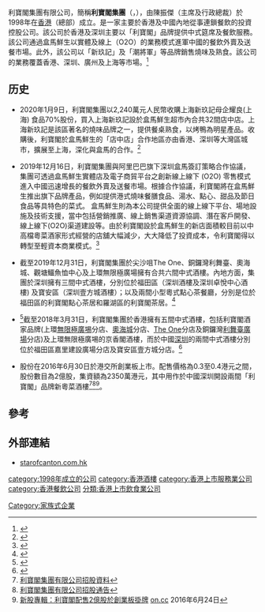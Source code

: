 {{Infobox company
| name = 利寶閣集團
| name_en = Li Bao Ge Group Limited
| traded_as = 1869.HK
| founder = 陳振傑 (主席及行政總裁)
| location = 香港
| homepage = http://www.libaogegroup.hk/
| logo =
| industry = {{unbulleted list|連鎖餐飲|中式筵席|餐飲服務}}
}}

利寶閣集團有限公司，簡稱'''利寶閣集團'''（'''{{lang-en|Li Bao Ge Group Limited}}'''，{{hkex|1869}}），由陳振傑（主席及行政總裁）於1998年在[[香港|香港]]（總部）成立。是一家主要於香港及中國內地從事連鎖餐飲的投資控股公司。該公司於香港及深圳主要以「利寶閣」品牌提供中式筵席及餐飲服務。該公司通過盒馬鮮生以實體及線上（O2O）的業務模式進軍中國的餐飲外賣及送餐市場。此外，該公司以「新玖記」及「潮將軍」等品牌銷售燒味及熟食。該公司的業務覆蓋香港、深圳、廣州及上海等市場。<ref>{{Cite web|title=利寶閣集團有限公司公司簡介|url=https://www.hkex.com.hk/Market-Data/Securities-Prices/Equities/Equities-Quote?sym=1869&sc_lang=zh-hk|accessdate=|author=|date=|format=|publisher=|language=|archive-date=2020-07-03|archive-url=https://web.archive.org/web/20200703202715/https://www.hkex.com.hk/Market-Data/Securities-Prices/Equities/Equities-Quote?sym=1869&sc_lang=zh-hk|dead-url=no}}</ref>

== 历史 ==

* 2020年1月9日，利寶閣集團以2,240萬元人民幣收購上海新玖記母企耀良(上海) 食品70%股份，買入上海新玖記設於盒馬鮮生超市內合共32間店中店。上海新玖記是該區著名的燒味品牌之一，提供餐桌熟食，以烤鴨為明星產品。收購後，利寶閣於盒馬鮮生的「店中店」合作地區亦由香港、深圳等大灣區城市，擴展至上海，深化與盒馬的合作。<ref>{{Cite web|title=利寶閣2240萬元人幣購滬「新玖記」母公司70%股權|url=https://inews.hket.com/article/2537801/%E5%88%A9%E5%AF%B6%E9%96%A32240%E8%90%AC%E5%85%83%E4%BA%BA%E5%B9%A3%E8%B3%BC%E6%BB%AC%E3%80%8C%E6%96%B0%E7%8E%96%E8%A8%98%E3%80%8D%E6%AF%8D%E5%85%AC%E5%8F%B870-%E8%82%A1%E6%AC%8A|accessdate=|author=|date=|format=|publisher=|language=|archive-date=2020-07-23|archive-url=https://web.archive.org/web/20200723031027/https://inews.hket.com/article/2537801/%E5%88%A9%E5%AF%B6%E9%96%A32240%E8%90%AC%E5%85%83%E4%BA%BA%E5%B9%A3%E8%B3%BC%E6%BB%AC%E3%80%8C%E6%96%B0%E7%8E%96%E8%A8%98%E3%80%8D%E6%AF%8D%E5%85%AC%E5%8F%B870-%E8%82%A1%E6%AC%8A|dead-url=no}}</ref>

* 2019年12月16日，利寶閣集團與阿里巴巴旗下深圳盒馬簽訂策略合作協議，集團可透過盒馬鮮生實體店及電子商貿平台之創新線上線下 (O2O) 零售模式進入中國迅速增長的餐飲外賣及送餐市場。根據合作協議，利寶閣將在盒馬鮮生推出旗下品牌產品，例如提供港式燒味餐膳食品、湯水、點心、甜品及節日食品等具特色的菜式。 盒馬鮮生則為本公司提供全面的線上線下平台、場地設施及技術支援，當中包括營銷推廣、線上銷售渠道資源協調、潛在客戶開發、線上線下(O2O)渠道建設等。由於利寶閣設於盒馬鮮生的新店面積較目前以中高檔粵菜酒家形式經營的店舖大幅減少，大大降低了投資成本，令利寶閣得以轉型至輕資本商業模式。<ref>{{Cite web|title=利寶閣與阿里旗下深圳盒馬合作　拓展內地外賣市場|url=https://inews.hket.com/article/2521534/%E5%88%A9%E5%AF%B6%E9%96%A3%E8%88%87%E9%98%BF%E9%87%8C%E6%97%97%E4%B8%8B%E6%B7%B1%E5%9C%B3%E7%9B%92%E9%A6%AC%E5%90%88%E4%BD%9C%E3%80%80%E6%8B%93%E5%B1%95%E5%85%A7%E5%9C%B0%E5%A4%96%E8%B3%A3%E5%B8%82%E5%A0%B4|accessdate=|author=|date=|format=|publisher=|language=|archive-date=2020-07-23|archive-url=https://web.archive.org/web/20200723031025/https://inews.hket.com/article/2521534/%E5%88%A9%E5%AF%B6%E9%96%A3%E8%88%87%E9%98%BF%E9%87%8C%E6%97%97%E4%B8%8B%E6%B7%B1%E5%9C%B3%E7%9B%92%E9%A6%AC%E5%90%88%E4%BD%9C%E3%80%80%E6%8B%93%E5%B1%95%E5%85%A7%E5%9C%B0%E5%A4%96%E8%B3%A3%E5%B8%82%E5%A0%B4|dead-url=no}}</ref>

* 截至2019年12月31日，利寶閣集團於尖沙咀The One、銅鑼灣利舞臺、奧海城、觀塘鱷魚恤中心及上環無限極廣場擁有合共六間中式酒樓。內地方面，集團於深圳擁有三間中式酒樓，分別位於福田區（深圳酒樓及深圳卓悅中心酒樓) 及寶安區（深圳壹方城酒樓）；以及兩間小型粵式點心茶餐廳，分別是位於福田區的利寶閣點心茶居和羅湖區的利寶閣茶居。<ref>{{Cite web|title=利寶閣集團年報 2019|url=https://www1.hkexnews.hk/listedco/listconews/sehk/2020/0515/2020051500097.pdf|accessdate=|author=|date=|format=|publisher=|language=|archive-date=2020-07-23|archive-url=https://web.archive.org/web/20200723045621/https://www1.hkexnews.hk/listedco/listconews/sehk/2020/0515/2020051500097.pdf|dead-url=no}}</ref>

* <ref>{{Cite web |url=http://www.irasia.com/listco/hk/libaoge/profilec.htm |title=利寶閣集團有限公司簡介 |accessdate=2016-06-26 |archive-date=2016-06-29 |archive-url=https://web.archive.org/web/20160629013905/http://www.irasia.com/listco/hk/libaoge/profilec.htm |dead-url=no }}</ref>截至2018年3月31日，利寶閣集團於香港擁有五間中式酒樓，包括利寶閣酒家品牌(上環[[無限極廣埸|無限極廣埸]]分店、[[奧海城|奧海城]]分店、[[The_One|The One]]分店及銅鑼灣[[利舞臺廣場|利舞臺廣場]]分店)及上環無限極廣埸的京香閣酒樓，而於中國[[深圳|深圳]]的兩間中式酒樓分別位於福田區嘉里建設廣場分店及寶安區壹方城分店。<ref>{{cite web|url= http://doc.irasia.com/listco/hk/libaoge/announcement/a194179-c_08102ann_20180511(20180511_1532).pdf|publisher=聯交所|title=截至二零一八年三月三十一日止三個月第一季度業績公告|accessdate=2019-09-10 |date=2019-05-11}}</ref>

* 股份在2016年6月30日於港交所創業板上市。配售價格為0.3至0.4港元之間，股份數目為2億股，集資額為2350萬港元，其中用作於中國深圳開設兩間「利寶閣」品牌新粵菜酒樓<ref>[http://gem.ednews.hk/listedco/listconews/GEM/2016/0624/GLN20160624004_C.pdf 利寶閣集團有限公司招股資料]{{Dead link|date=2020年1月 |bot=InternetArchiveBot |fix-attempted=yes }}</ref><ref>[http://gem.ednews.hk/listedco/listconews/GEM/2016/0624/GLN20160624002_C.pdf 利寶閣集團有限公司招股通告]{{Dead link|date=2020年1月 |bot=InternetArchiveBot |fix-attempted=yes }}</ref><ref>[http://hk.on.cc/hk/bkn/cnt/finance/20160624/bkn-20160624074112683-0624_00842_001.html 新股專輯：利寶閣配售2億股於創業板掛牌] {{Wayback|url=http://hk.on.cc/hk/bkn/cnt/finance/20160624/bkn-20160624074112683-0624_00842_001.html |date=20191109065310 }}[[on.cc|on.cc]] 2016年6月24日</ref>。

==參考==
{{reflist}}

==外部連結==
*[https://web.archive.org/web/20160627175619/http://www.starofcanton.com.hk/index.php starofcanton.com.hk]

[[category:1998年成立的公司|category:1998年成立的公司]]
[[category:香港酒樓|category:香港酒樓]]
[[category:香港上市服務業公司|category:香港上市服務業公司]]
[[category:香港餐飲公司|category:香港餐飲公司]]
[[Category:家族式企業|Category:家族式企業]]
[[分類:香港上市飲食業公司|分類:香港上市飲食業公司]]